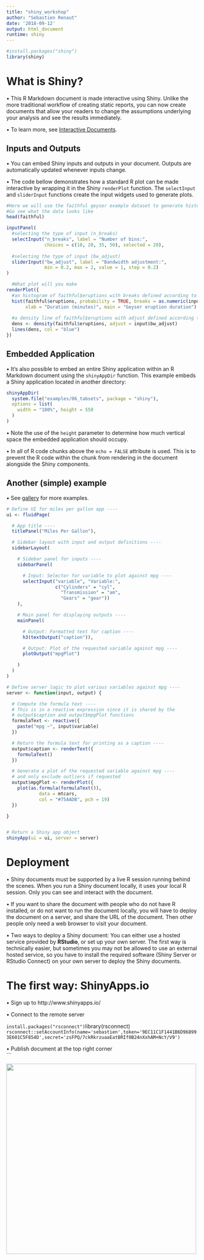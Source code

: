 ```yaml
---
title: "shiny_workshop"
author: "Sebastien Renaut"
date: '2018-09-12'
output: html_document
runtime: shiny
---
```


```r
#install.packages("shiny")
library(shiny)
```

# What is Shiny?
• This R Markdown document is made interactive using Shiny. Unlike the more traditional workflow of creating static reports, you can now create documents that allow your readers to change the assumptions underlying your analysis and see the results immediately. 

• To learn more, see [Interactive Documents](http://rmarkdown.rstudio.com/authoring_shiny.html).

## Inputs and Outputs

• You can embed Shiny inputs and outputs in your document. Outputs are automatically updated whenever inputs change.   

• The code bellow demonstrates how a standard R plot can be made interactive by wrapping it in the Shiny `renderPlot` function. The `selectInput` and `sliderInput` functions create the input widgets used to generate plots.  


```r
#Here we will use the faithful geyser example dataset to generate histogram and a density function.
#Go see what the data looks like
head(faithful)

inputPanel(
  #selecting the type of input (n_breaks)
  selectInput("n_breaks", label = "Number of bins:",
              choices = c(10, 20, 35, 50), selected = 20),
  
  #selecting the type of input (bw_adjust)
  sliderInput("bw_adjust", label = "Bandwidth adjustment:",
              min = 0.2, max = 2, value = 1, step = 0.2)
)

  #What plot will you make
renderPlot({
  #an histogram of faithful$eruptions with breaks defined according to above
  hist(faithful$eruptions, probability = TRUE, breaks = as.numeric(input$n_breaks),
       xlab = "Duration (minutes)", main = "Geyser eruption duration")
  
  #a density line of faithful$eruptions with adjust defined according to above
  dens <- density(faithful$eruptions, adjust = input$bw_adjust)
  lines(dens, col = "blue")
})
```

## Embedded Application

• It's also possible to embed an entire Shiny application within an R Markdown document using the `shinyAppDir` function. This example embeds a Shiny application located in another directory:

```r
shinyAppDir(
  system.file("examples/06_tabsets", package = "shiny"),
  options = list(
    width = "100%", height = 550
  )
)
```

• Note the use of the `height` parameter to determine how much vertical space the embedded application should occupy.

• In all of R code chunks above the `echo = FALSE` attribute is used. This is to prevent the R code within the chunk from rendering in the document alongside the Shiny components.


## Another (simple) example
• See [gallery](https://shiny.rstudio.com/gallery/) for more examples.

```r
# Define UI for miles per gallon app ----
ui <- fluidPage(

  # App title ----
  titlePanel("Miles Per Gallon"),

  # Sidebar layout with input and output definitions ----
  sidebarLayout(

    # Sidebar panel for inputs ----
    sidebarPanel(

      # Input: Selector for variable to plot against mpg ----
      selectInput("variable", "Variable:",
                  c("Cylinders" = "cyl",
                    "Transmission" = "am",
                    "Gears" = "gear"))
    ),

    # Main panel for displaying outputs ----
    mainPanel(

      # Output: Formatted text for caption ----
      h3(textOutput("caption")),

      # Output: Plot of the requested variable against mpg ----
      plotOutput("mpgPlot")

    )
  )
)

# Define server logic to plot various variables against mpg ----
server <- function(input, output) {

  # Compute the formula text ----
  # This is in a reactive expression since it is shared by the
  # output$caption and output$mpgPlot functions
  formulaText <- reactive({
    paste("mpg ~", input$variable)
  })

  # Return the formula text for printing as a caption ----
  output$caption <- renderText({
    formulaText()
  })

  # Generate a plot of the requested variable against mpg ----
  # and only exclude outliers if requested
  output$mpgPlot <- renderPlot({
    plot(as.formula(formulaText()),
            data = mtcars,
            col = "#75AADB", pch = 19)
  })

}


# Return a Shiny app object
shinyApp(ui = ui, server = server)
```
# Deployment
• Shiny documents must be supported by a live R session running behind the scenes. When you run a Shiny document locally, it uses your local R session. Only you can see and interact with the document. 

• If you want to share the document with people who do not have R installed, or do not want to run the document locally, you will have to deploy the document on a server, and share the URL of the document. Then other people only need a web browser to visit your document.

• Two ways to deploy a Shiny document: You can either use a hosted service provided by **RStudio**, or set up your own server. The first way is technically easier, but sometimes you may not be allowed to use an external hosted service, so you have to install the required software (Shiny Server or RStudio Connect) on your own server to deploy the Shiny documents.

# The first way: ShinyApps.io
• Sign up to http://www.shinyapps.io/ 

• Connect to the remote server

`install.packages("rsconnect")
`library(rsconnect)
`rsconnect::setAccountInfo(name='sebastien',token='9EC11C1F1441B6D968993E601C5F854D',secret='zsFPQ/7ckRkrzuaaEatBRIf0B24nXxhAM+NcY/V9')` 

• Publish document at the top right corner  
```


![](../figures/shiny.png){width=500px} 

